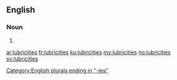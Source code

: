 ==English==

===Noun===
{{head|en|plural}}

# {{plural of|lubricity|lang=en|nocat=1}}

[[Category:English plurals ending in "-ies"]]

[[ar:lubricities]]
[[fr:lubricities]]
[[ku:lubricities]]
[[my:lubricities]]
[[no:lubricities]]
[[sv:lubricities]]